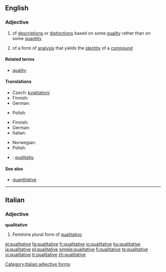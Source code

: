 ==English==

===Adjective===
{{en-adj}}

# of [[description]]s or [[distinction]]s based on some [[quality]] rather than on some [[quantity]]
# {{chemistry}} of a form of [[analysis]] that yields the [[identity]] of a [[compound]]

====Related terms====
*[[quality]]

====Translations====
{{trans-top|of descriptions or distinctions based on some quality rather than on some quantity}}
* Czech: [[kvalitativní]]
*Finnish: {{t-|fi|laadullinen}}
*German: {{t+|de|qualitativ}}
{{trans-mid}}
*Polish: {{t-|pl|niemierzalny}}
{{trans-bottom}}

{{trans-top|(chemistry) of a form of analysis that yields the identity of a compound}}
*Finnish: {{t+|fi|kvalitatiivinen}}
*German: {{t+|de|qualitativ}}
*Italian: {{t-|it|quantitativo}}
{{trans-mid}}
*Norwegian: {{t-|no|kvantitativ}}
*Polish: {{t-|pl|niemierzalny}}
{{trans-bottom}}

{{checktrans-top}}
*{{ttbc|Catalan}}: [[qualitatiu]]
{{checktrans-bottom}}

====See also====
*[[quantitative]]

----

==Italian==

===Adjective===
'''qualitative''' {{f}}

# Feminine plural form of [[qualitativo]]

[[Category:Italian adjective forms]]

[[el:qualitative]]
[[fa:qualitative]]
[[fr:qualitative]]
[[io:qualitative]]
[[hu:qualitative]]
[[ja:qualitative]]
[[pl:qualitative]]
[[simple:qualitative]]
[[fi:qualitative]]
[[te:qualitative]]
[[vi:qualitative]]
[[tr:qualitative]]
[[zh:qualitative]]